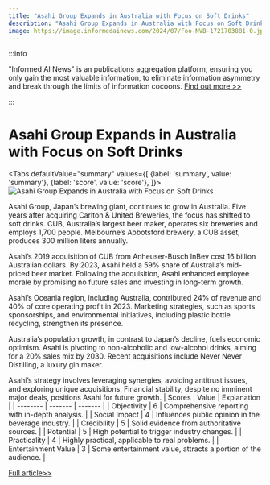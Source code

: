 ```yaml
---
title: "Asahi Group Expands in Australia with Focus on Soft Drinks"
description: "Asahi Group Expands in Australia with Focus on Soft Drinks"
image: https://image.informedainews.com/2024/07/Foo-NVB-1721703881-0.jpg
---
```



:::info

"Informed AI News" is an publications aggregation platform, ensuring you only gain the most valuable information, to eliminate information asymmetry and break through the limits of information cocoons.  [Find out more >>](/)

:::

# Asahi Group Expands in Australia with Focus on Soft Drinks


<Tabs
	defaultValue="summary"
	values={[
	{label: 'summary', value: 'summary'},
	{label: 'score', value: 'score'},
]}>
<TabItem value="summary">
<img
  src="https://image.informedainews.com/2024/07/Foo-NVB-1721703881-0.jpg"
  alt="Asahi Group Expands in Australia with Focus on Soft Drinks"
/>



Asahi Group, Japan’s brewing giant, continues to grow in Australia. Five years after acquiring Carlton & United Breweries, the focus has shifted to soft drinks. CUB, Australia’s largest beer maker, operates six breweries and employs 1,700 people. Melbourne’s Abbotsford brewery, a CUB asset, produces 300 million liters annually.

Asahi’s 2019 acquisition of CUB from Anheuser-Busch InBev cost 16 billion Australian dollars. By 2023, Asahi held a 59% share of Australia’s mid-priced beer market. Following the acquisition, Asahi enhanced employee morale by promising no future sales and investing in long-term growth.

Asahi’s Oceania region, including Australia, contributed 24% of revenue and 40% of core operating profit in 2023. Marketing strategies, such as sports sponsorships, and environmental initiatives, including plastic bottle recycling, strengthen its presence.

Australia’s population growth, in contrast to Japan’s decline, fuels economic optimism. Asahi is pivoting to non-alcoholic and low-alcohol drinks, aiming for a 20% sales mix by 2030. Recent acquisitions include Never Never Distilling, a luxury gin maker.

Asahi’s strategy involves leveraging synergies, avoiding antitrust issues, and exploring unique acquisitions. Financial stability, despite no imminent major deals, positions Asahi for future growth.
</TabItem>
<TabItem value="score">
	| Scores     | Value   | Explanation |
	| -------- | ------- | ------- |
	| Objectivity  | 6    | Comprehensive reporting with in-depth analysis.    |
	| Social Impact | 4     | Influences public opinion in the beverage industry.    |
	| Credibility    | 5    | Solid evidence from authoritative sources.    |
	| Potential    | 5    | High potential to trigger industry changes.    |
	| Practicality    | 4    | Highly practical, applicable to real problems.    |
	| Entertainment Value    | 3    | Some entertainment value, attracts a portion of the audience.    |
</TabItem>
</Tabs>

[Full article>>](https://asia.nikkei.com/Business/Food-Beverage/Japanese-brewer-Asahi-taps-Australia-for-growth)
